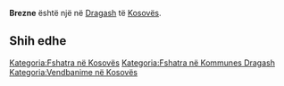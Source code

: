 {{Fshat në 
 | Emri                = Brezne
 | EmriAlt                = 
 | NAME_SHORT_FORM=      
 | NAME_GENERIC=      
 | NAME_SORT_NAME_RO=      BREZNE
 | FULL_NAME_RO = Brezne
 | FULL_NAME_ND_RO=Brezne
 | SORT_NAME_RG=BREZNE
 | FULL_NAME_RG=Brezne
 | FULL_NAME_ND_RG=Brezne
 | SRP_NAME_SHORT_FORM=      
 | SRP_NAME_GENERIC=      
 | SRP_NAME_SORT_NAME_RO=      
 | SRP_FULL_NAME_RO = 
 | SRP_FULL_NAME_ND_RO=
 | SRP_SORT_NAME_RG=
 | SRP_FULL_NAME_RG=
 | SRP_FULL_NAME_ND_RG=
 | Emri (Rasa dhanore) = 
 | Figura              = 
 | Shteti              = Kosovo
 | Komuna              = Dragash
 | Kodi postar         = 
 | Sipërfaqja          = 

 | Popullsia           = 

 | Regj. i popullsisë  = 
 | Dend. e popullsisë  = 
 | Faqja zyrtare       = 
 <!--- Koordinatat ----> 
 | Gjerësia            = 42.123333
 | Gjatësia            = 20.6325
 | Lartësia            = 
}}
'''Brezne''' është një [[]] në [[Dragash]] të [[Kosovës]].

<!-- == Gjeografia == -->
<!-- == Historia == -->
<!-- == Demografia == -->
== Shih edhe ==
{{Komuna Dragash}}
{{Kosovo-Administrata-Cung}}

[[Kategoria:Fshatra në Kosovës]]
[[Kategoria:Fshatra në Kommunes Dragash]]
[[Kategoria:Vendbanime në Kosovës]]